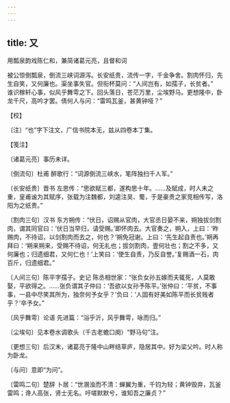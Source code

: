```yaml
---
---
---
```

title: 又
---



用瓢泉韵戏陈仁和，兼简诸葛元亮，且督和词





被公惊倒瓢泉，倒流三峡词源泻。长安纸贵，流传一字，千金争舍。割肉怀归，先生自笑，又何廉也。渠坐事失官。但衔杯莫问：“人间岂有，如孺子，长贫者。”　谁识稼轩心事，似风乎舞雩之下。回头落日，苍茫万里，尘埃野马。更想隆中，卧龙千尺，高吟才罢。倩何人与问：“雷鸣瓦釜，甚黄钟哑？”





【校】


〔注〕“也”字下注文，广信书院本无，兹从四卷本丁集。





【笺注】


〔诸葛元亮〕事历未详。

〔倒流句〕杜甫 醉歌行：“词源倒流三峡水，笔阵独扫千人军。”

〔长安纸贵〕晋书 左思传：“思欲赋三都，遂构思十年。……及赋成，时人未之重，皇甫谧为其赋序，张载为注魏都，刘逵注吴、蜀，于是豪贵之家竞相传写，洛阳为之纸贵。”

〔割肉三句〕汉书 东方朔传：“伏日，诏赐从官肉，大官丞日晏不来，朔独拔剑割肉，谓其同官曰：‘伏日当早归，请受赐。’即怀肉去。大官奏之，朔入，上曰：‘昨赐肉，不待诏，以剑割肉而去之，何也？’朔免冠谢。上曰：‘先生起自责也。’朔再拜曰：‘朔来朔来，受赐不待诏，何无礼也；拔剑割肉，壹何壮也；割之不多，又何廉也；归遗细君，又何仁也！’上笑曰：‘使生自责，乃反自誉。’复赐酒一石，肉百斤，归遗细君。”

〔人间三句〕陈平字孺子。史记 陈丞相世家：“张负女孙五嫁而夫辄死，人莫敢娶，平欲得之。……张负谓其子仲曰：‘吾欲以女孙予陈平。’张仲曰：‘平贫，不事事，一县中尽笑其所为，独奈何予女乎？’负曰：‘人固有好美如陈平而长贫贱者乎？’卒予女。”

〔风乎舞雩〕论语 先进篇：“浴乎沂，风乎舞雩，咏而归。”

〔尘埃句〕见本卷水调歌头（千古老蟾口阕）“野马句”注。

〔更想三句〕后汉末，诸葛亮于隆中山畔结草庐，隐居其中。好为梁父吟。时人称为卧龙。

〔与问〕意即“为问”。

〔雷鸣二句〕楚辞 卜居：“世溷浊而不清：蝉翼为重，千钧为轻；黄钟毁弃，瓦釜雷鸣；谗人高张，贤士无名。吁嗟默默兮，谁知吾之廉贞？”